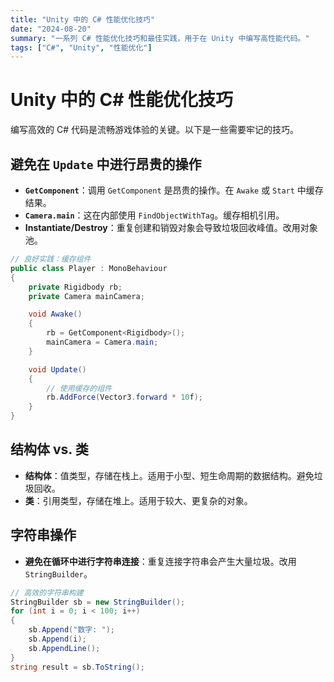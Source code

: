 ```yaml
---
title: "Unity 中的 C# 性能优化技巧"
date: "2024-08-20"
summary: "一系列 C# 性能优化技巧和最佳实践，用于在 Unity 中编写高性能代码。"
tags: ["C#", "Unity", "性能优化"]
---
```


# Unity 中的 C# 性能优化技巧

编写高效的 C# 代码是流畅游戏体验的关键。以下是一些需要牢记的技巧。

## 避免在 `Update` 中进行昂贵的操作

- **`GetComponent`**：调用 `GetComponent` 是昂贵的操作。在 `Awake` 或 `Start` 中缓存结果。
- **`Camera.main`**：这在内部使用 `FindObjectWithTag`。缓存相机引用。
- **Instantiate/Destroy**：重复创建和销毁对象会导致垃圾回收峰值。改用对象池。

```csharp
// 良好实践：缓存组件
public class Player : MonoBehaviour
{
    private Rigidbody rb;
    private Camera mainCamera;

    void Awake()
    {
        rb = GetComponent<Rigidbody>();
        mainCamera = Camera.main;
    }

    void Update()
    {
        // 使用缓存的组件
        rb.AddForce(Vector3.forward * 10f);
    }
}
```

## 结构体 vs. 类

- **结构体**：值类型，存储在栈上。适用于小型、短生命周期的数据结构。避免垃圾回收。
- **类**：引用类型，存储在堆上。适用于较大、更复杂的对象。

## 字符串操作

- **避免在循环中进行字符串连接**：重复连接字符串会产生大量垃圾。改用 `StringBuilder`。

```csharp
// 高效的字符串构建
StringBuilder sb = new StringBuilder();
for (int i = 0; i < 100; i++)
{
    sb.Append("数字: ");
    sb.Append(i);
    sb.AppendLine();
}
string result = sb.ToString();
```